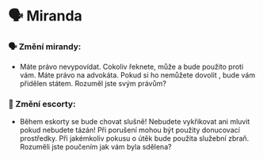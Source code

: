 # 🗣️ Miranda

### 🗣️ Změní mirandy:

- Máte právo nevypovídat. Cokoliv řeknete, může a bude použito proti vám. Máte právo na advokáta. Pokud si ho nemůžete dovolit , bude vám přidělen státem. Rozuměl jste svým právům?

### 🚓 Změní escorty:

- Během eskorty se bude chovat slušně! Nebudete vykřikovat ani mluvit pokud nebudete tázán! Při porušení mohou být použity donucovací prostředky. Při jakémkoliv pokusu o útěk bude použita služební zbraň. Rozuměli jste poučením jak vám byla sdělena?
